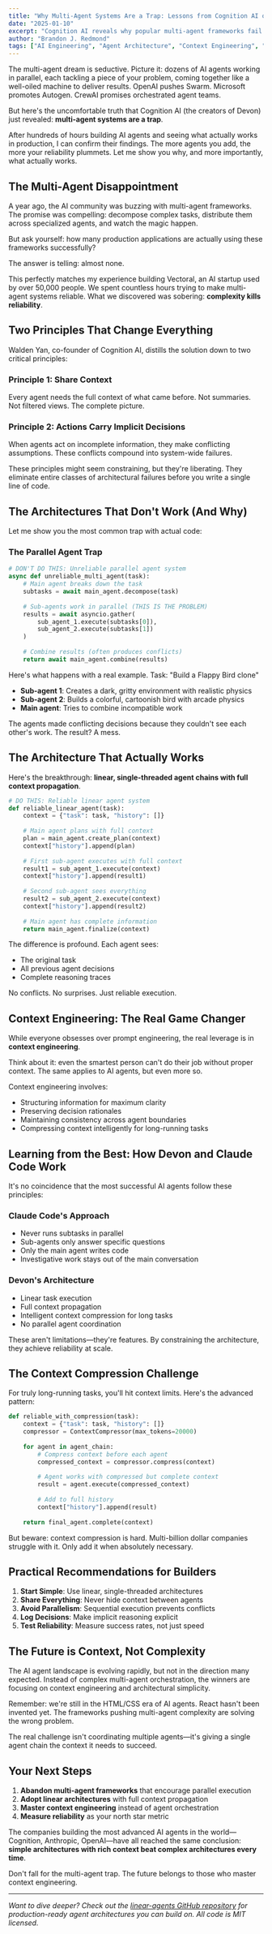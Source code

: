 ```yaml
---
title: "Why Multi-Agent Systems Are a Trap: Lessons from Cognition AI on Building Reliable AI Agents"
date: "2025-01-10"
excerpt: "Cognition AI reveals why popular multi-agent frameworks fail in production and shares the architectural principles behind Devon. Learn why context engineering beats complexity every time."
author: "Brandon J. Redmond"
tags: ["AI Engineering", "Agent Architecture", "Context Engineering", "Devon", "Best Practices"]
---
```


The multi-agent dream is seductive. Picture it: dozens of AI agents working in parallel, each tackling a piece of your problem, coming together like a well-oiled machine to deliver results. OpenAI pushes Swarm. Microsoft promotes Autogen. CrewAI promises orchestrated agent teams.

But here's the uncomfortable truth that Cognition AI (the creators of Devon) just revealed: **multi-agent systems are a trap**.

After hundreds of hours building AI agents and seeing what actually works in production, I can confirm their findings. The more agents you add, the more your reliability plummets. Let me show you why, and more importantly, what actually works.

## The Multi-Agent Disappointment

A year ago, the AI community was buzzing with multi-agent frameworks. The promise was compelling: decompose complex tasks, distribute them across specialized agents, and watch the magic happen.

But ask yourself: how many production applications are actually using these frameworks successfully? 

The answer is telling: almost none.

This perfectly matches my experience building Vectoral, an AI startup used by over 50,000 people. We spent countless hours trying to make multi-agent systems reliable. What we discovered was sobering: **complexity kills reliability**.

## Two Principles That Change Everything

Walden Yan, co-founder of Cognition AI, distills the solution down to two critical principles:

### Principle 1: Share Context
Every agent needs the full context of what came before. Not summaries. Not filtered views. The complete picture.

### Principle 2: Actions Carry Implicit Decisions
When agents act on incomplete information, they make conflicting assumptions. These conflicts compound into system-wide failures.

These principles might seem constraining, but they're liberating. They eliminate entire classes of architectural failures before you write a single line of code.

## The Architectures That Don't Work (And Why)

Let me show you the most common trap with actual code:

### The Parallel Agent Trap

```python
# DON'T DO THIS: Unreliable parallel agent system
async def unreliable_multi_agent(task):
    # Main agent breaks down the task
    subtasks = await main_agent.decompose(task)
    
    # Sub-agents work in parallel (THIS IS THE PROBLEM)
    results = await asyncio.gather(
        sub_agent_1.execute(subtasks[0]),
        sub_agent_2.execute(subtasks[1])
    )
    
    # Combine results (often produces conflicts)
    return await main_agent.combine(results)
```

Here's what happens with a real example. Task: "Build a Flappy Bird clone"

- **Sub-agent 1**: Creates a dark, gritty environment with realistic physics
- **Sub-agent 2**: Builds a colorful, cartoonish bird with arcade physics
- **Main agent**: Tries to combine incompatible work

The agents made conflicting decisions because they couldn't see each other's work. The result? A mess.

## The Architecture That Actually Works

Here's the breakthrough: **linear, single-threaded agent chains with full context propagation**.

```python
# DO THIS: Reliable linear agent system
def reliable_linear_agent(task):
    context = {"task": task, "history": []}
    
    # Main agent plans with full context
    plan = main_agent.create_plan(context)
    context["history"].append(plan)
    
    # First sub-agent executes with full context
    result1 = sub_agent_1.execute(context)
    context["history"].append(result1)
    
    # Second sub-agent sees everything
    result2 = sub_agent_2.execute(context)
    context["history"].append(result2)
    
    # Main agent has complete information
    return main_agent.finalize(context)
```

The difference is profound. Each agent sees:
- The original task
- All previous agent decisions
- Complete reasoning traces

No conflicts. No surprises. Just reliable execution.

## Context Engineering: The Real Game Changer

While everyone obsesses over prompt engineering, the real leverage is in **context engineering**. 

Think about it: even the smartest person can't do their job without proper context. The same applies to AI agents, but even more so.

Context engineering involves:
- Structuring information for maximum clarity
- Preserving decision rationales
- Maintaining consistency across agent boundaries
- Compressing context intelligently for long-running tasks

## Learning from the Best: How Devon and Claude Code Work

It's no coincidence that the most successful AI agents follow these principles:

### Claude Code's Approach
- Never runs subtasks in parallel
- Sub-agents only answer specific questions
- Only the main agent writes code
- Investigative work stays out of the main conversation

### Devon's Architecture
- Linear task execution
- Full context propagation
- Intelligent context compression for long tasks
- No parallel agent coordination

These aren't limitations—they're features. By constraining the architecture, they achieve reliability at scale.

## The Context Compression Challenge

For truly long-running tasks, you'll hit context limits. Here's the advanced pattern:

```python
def reliable_with_compression(task):
    context = {"task": task, "history": []}
    compressor = ContextCompressor(max_tokens=20000)
    
    for agent in agent_chain:
        # Compress context before each agent
        compressed_context = compressor.compress(context)
        
        # Agent works with compressed but complete context
        result = agent.execute(compressed_context)
        
        # Add to full history
        context["history"].append(result)
    
    return final_agent.complete(context)
```

But beware: context compression is hard. Multi-billion dollar companies struggle with it. Only add it when absolutely necessary.

## Practical Recommendations for Builders

1. **Start Simple**: Use linear, single-threaded architectures
2. **Share Everything**: Never hide context between agents
3. **Avoid Parallelism**: Sequential execution prevents conflicts
4. **Log Decisions**: Make implicit reasoning explicit
5. **Test Reliability**: Measure success rates, not just speed

## The Future is Context, Not Complexity

The AI agent landscape is evolving rapidly, but not in the direction many expected. Instead of complex multi-agent orchestration, the winners are focusing on context engineering and architectural simplicity.

Remember: we're still in the HTML/CSS era of AI agents. React hasn't been invented yet. The frameworks pushing multi-agent complexity are solving the wrong problem.

The real challenge isn't coordinating multiple agents—it's giving a single agent chain the context it needs to succeed.

## Your Next Steps

1. **Abandon multi-agent frameworks** that encourage parallel execution
2. **Adopt linear architectures** with full context propagation  
3. **Master context engineering** instead of agent orchestration
4. **Measure reliability** as your north star metric

The companies building the most advanced AI agents in the world—Cognition, Anthropic, OpenAI—have all reached the same conclusion: **simple architectures with rich context beat complex architectures every time**.

Don't fall for the multi-agent trap. The future belongs to those who master context engineering.

---

*Want to dive deeper? Check out the [linear-agents GitHub repository](https://github.com/linear-agents) for production-ready agent architectures you can build on. All code is MIT licensed.*